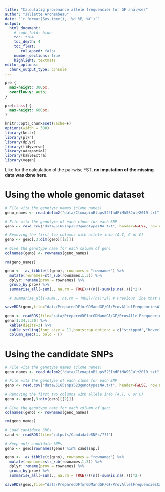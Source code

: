 ```yaml
---
title: "Calculatig provenance allele frequencies for GF analyses"
author: "Juliette Archambeau"
date: "`r format(Sys.time(), '%d %B, %Y')`"
output: 
  html_document:
    # code_fold: hide
    toc: true
    toc_depth: 4
    toc_float:
       collapsed: false
    number_sections: true
    highlight: textmate
editor_options: 
  chunk_output_type: console
---
```



<style>
pre {
  overflow-x: auto;
}
pre code {
  word-wrap: normal;
  white-space: pre;
}
</style>

<style type="text/css">
div.main-container {
  max-width: 2000px;
  margin-left: auto;
  margin-right: auto;
}
</style>


```css
pre {
  max-height: 300px;
  overflow-y: auto;
}

pre[class] {
  max-height: 600px;
}
```

```r
knitr::opts_chunk$set(cache=F)
options(width = 300)
library(knitr)
library(plyr)
library(dplyr)
library(tidyverse)
library(adespatial)
library(kableExtra)
library(vegan)
```

Like for the calculation of the pairwise FST, **no imputation of the missing data was done here.**

# Using the whole genomic dataset

```r
# File with the genotype names (clone names)
geno_names <- read.delim2("data/ClonapinBlups523IndPiMASSJuly2019.txt", row.names=1)

# File with the genotype of each clone for each SNP
geno <- read.csv("data/5165snps523genotypesNA.txt", header=FALSE, row.names=1)

# Removing the first two columns with allele info (A,T, G or C)
geno <- geno[,3:dim(geno)[[2]]]

# Give the genotype name for each column of geno
colnames(geno) <- rownames(geno_names)

rm(geno_names)

geno <-  as_tibble(t(geno), rownames = "rownames") %>% 
  mutate(rownames=str_sub(rownames,1,3)) %>% 
  dplyr::rename(prov = rownames) %>% 
  group_by(prov) %>% 
  summarise_all(~sum(., na.rm = TRUE)/((n()-sum(is.na(.)))*2))

  # summarise_all(~sum(., na.rm = TRUE)/(n()*2)) # Previous line that was false because I divided the count of alleles of interest by the total count of allele genotyped in the provenance without taking into account the missing values.

saveRDS(geno,file="data/PreparedDFforGDMandGF/GF/ProvAllelFrequenciesAllSNPs.rds")
```

```r
geno <- readRDS(file="data/PreparedDFforGDMandGF/GF/ProvAllelFrequenciesAllSNPs.rds")
geno[1:34,1:20] %>%
  kable(digits=3) %>%  
  kable_styling(font_size = 11,bootstrap_options = c("stripped","hover", "condensed"), full_width = F) %>%
  column_spec(1, bold = T)
```


#  Using the candidate SNPs 

```r
# File with the genotype names (clone names)
geno_names <- read.delim2("data/ClonapinBlups523IndPiMASSJuly2019.txt", row.names=1)

# File with the genotype of each clone for each SNP
geno <- read.csv("data/5165snps523genotypesNA.txt", header=FALSE, row.names=1)

# Removing the first two columns with allele info (A,T, G or C)
geno <- geno[,3:dim(geno)[[2]]]

# Give the genotype name for each column of geno
colnames(geno) <- rownames(geno_names)

rm(geno_names)

# Load candidate SNPs
cand <- readRDS(file="outputs/CandidateSNPs/???")

# Keep only candidate SNPs
geno <- geno[rownames(geno) %in% cand$snp,]

geno <-  as_tibble(t(geno), rownames = "rownames") %>% 
  mutate(rownames=str_sub(rownames,1,3)) %>% 
  dplyr::rename(prov = rownames) %>% 
  group_by(prov) %>% 
  summarise_all(~sum(., na.rm = TRUE)/((n()-sum(is.na(.)))*2))

saveRDS(geno,file="data/PreparedDFforGDMandGF/GF/ProvAllelFrequenciesCandidateSNPs.rds")
```

